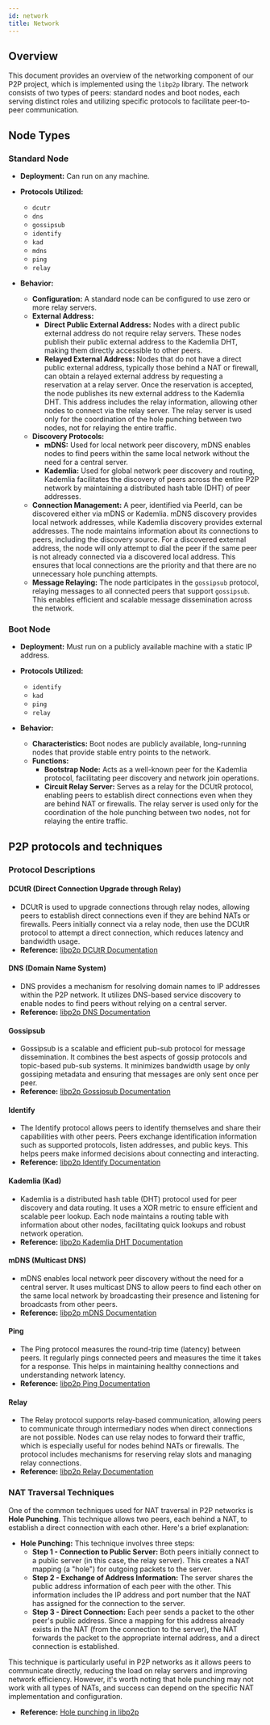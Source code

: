 ```yaml
---
id: network
title: Network
---
```


## Overview

This document provides an overview of the networking component of our P2P project, which is implemented using the `libp2p` library. The network consists of two types of peers: standard nodes and boot nodes, each serving distinct roles and utilizing specific protocols to facilitate peer-to-peer communication.

## Node Types

### Standard Node
- **Deployment:** Can run on any machine.
- **Protocols Utilized:**
  - `dcutr`
  - `dns`
  - `gossipsub`
  - `identify`
  - `kad`
  - `mdns`
  - `ping`
  - `relay`

- **Behavior:**
  - **Configuration:** A standard node can be configured to use zero or more relay servers.
  - **External Address:**
    - **Direct Public External Address:** Nodes with a direct public external address do not require relay servers. These nodes publish their public external address to the Kademlia DHT, making them directly accessible to other peers.
    - **Relayed External Address:** Nodes that do not have a direct public external address, typically those behind a NAT or firewall, can obtain a relayed external address by requesting a reservation at a relay server. Once the reservation is accepted, the node publishes its new external address to the Kademlia DHT. This address includes the relay information, allowing other nodes to connect via the relay server. The relay server is used only for the coordination of the hole punching between two nodes, not for relaying the entire traffic.
  - **Discovery Protocols:**
    - **mDNS:** Used for local network peer discovery, mDNS enables nodes to find peers within the same local network without the need for a central server.
    - **Kademlia:** Used for global network peer discovery and routing, Kademlia facilitates the discovery of peers across the entire P2P network by maintaining a distributed hash table (DHT) of peer addresses.
  - **Connection Management:** A peer, identified via PeerId, can be discovered either via mDNS or Kademlia. mDNS discovery provides local network addresses, while Kademlia discovery provides external addresses. The node maintains information about its connections to peers, including the discovery source. For a discovered external address, the node will only attempt to dial the peer if the same peer is not already connected via a discovered local address. This ensures that local connections are the priority and that there are no unnecessary hole punching attempts.
  - **Message Relaying:** The node participates in the `gossipsub` protocol, relaying messages to all connected peers that support `gossipsub`. This enables efficient and scalable message dissemination across the network.

### Boot Node
- **Deployment:** Must run on a publicly available machine with a static IP address.
- **Protocols Utilized:**
  - `identify`
  - `kad`
  - `ping`
  - `relay`

- **Behavior:**
  - **Characteristics:** Boot nodes are publicly available, long-running nodes that provide stable entry points to the network.
  - **Functions:**
    - **Bootstrap Node:** Acts as a well-known peer for the Kademlia protocol, facilitating peer discovery and network join operations.
    - **Circuit Relay Server:** Serves as a relay for the DCUtR protocol, enabling peers to establish direct connections even when they are behind NAT or firewalls. The relay server is used only for the coordination of the hole punching between two nodes, not for relaying the entire traffic.


## P2P protocols and techniques

### Protocol Descriptions

#### DCUtR (Direct Connection Upgrade through Relay)
- DCUtR is used to upgrade connections through relay nodes, allowing peers to establish direct connections even if they are behind NATs or firewalls. Peers initially connect via a relay node, then use the DCUtR protocol to attempt a direct connection, which reduces latency and bandwidth usage.
- **Reference:** [libp2p DCUtR Documentation](https://github.com/libp2p/specs/blob/master/relay/DCUtR.md)

#### DNS (Domain Name System)
- DNS provides a mechanism for resolving domain names to IP addresses within the P2P network. It utilizes DNS-based service discovery to enable nodes to find peers without relying on a central server.
- **Reference:** [libp2p DNS Documentation](https://github.com/libp2p/specs/blob/master/discovery/DNS.md)

#### Gossipsub
- Gossipsub is a scalable and efficient pub-sub protocol for message dissemination. It combines the best aspects of gossip protocols and topic-based pub-sub systems. It minimizes bandwidth usage by only gossiping metadata and ensuring that messages are only sent once per peer.
- **Reference:** [libp2p Gossipsub Documentation](https://github.com/libp2p/specs/tree/master/pubsub/gossipsub)

#### Identify
- The Identify protocol allows peers to identify themselves and share their capabilities with other peers. Peers exchange identification information such as supported protocols, listen addresses, and public keys. This helps peers make informed decisions about connecting and interacting.
- **Reference:** [libp2p Identify Documentation](https://github.com/libp2p/specs/blob/master/identify/README.md)

#### Kademlia (Kad)
- Kademlia is a distributed hash table (DHT) protocol used for peer discovery and data routing. It uses a XOR metric to ensure efficient and scalable peer lookup. Each node maintains a routing table with information about other nodes, facilitating quick lookups and robust network operation.
- **Reference:** [libp2p Kademlia DHT Documentation](https://github.com/libp2p/specs/tree/master/kad-dht)

#### mDNS (Multicast DNS)
- mDNS enables local network peer discovery without the need for a central server. It uses multicast DNS to allow peers to find each other on the same local network by broadcasting their presence and listening for broadcasts from other peers.
- **Reference:** [libp2p mDNS Documentation](https://github.com/libp2p/specs/tree/master/discovery/mdns)

#### Ping
- The Ping protocol measures the round-trip time (latency) between peers. It regularly pings connected peers and measures the time it takes for a response. This helps in maintaining healthy connections and understanding network latency.
- **Reference:** [libp2p Ping Documentation](https://github.com/libp2p/go-libp2p-ping)

#### Relay
- The Relay protocol supports relay-based communication, allowing peers to communicate through intermediary nodes when direct connections are not possible. Nodes can use relay nodes to forward their traffic, which is especially useful for nodes behind NATs or firewalls. The protocol includes mechanisms for reserving relay slots and managing relay connections.
- **Reference:** [libp2p Relay Documentation](https://github.com/libp2p/specs/tree/master/relay)

### NAT Traversal Techniques

One of the common techniques used for NAT traversal in P2P networks is **Hole Punching**. This technique allows two peers, each behind a NAT, to establish a direct connection with each other. Here's a brief explanation:

- **Hole Punching:** This technique involves three steps:
  - **Step 1 - Connection to Public Server:** Both peers initially connect to a public server (in this case, the relay server). This creates a NAT mapping (a "hole") for outgoing packets to the server.
  - **Step 2 - Exchange of Address Information:** The server shares the public address information of each peer with the other. This information includes the IP address and port number that the NAT has assigned for the connection to the server.
  - **Step 3 - Direct Connection:** Each peer sends a packet to the other peer's public address. Since a mapping for this address already exists in the NAT (from the connection to the server), the NAT forwards the packet to the appropriate internal address, and a direct connection is established.

This technique is particularly useful in P2P networks as it allows peers to communicate directly, reducing the load on relay servers and improving network efficiency. However, it's worth noting that hole punching may not work with all types of NATs, and success can depend on the specific NAT implementation and configuration.

- **Reference:** [Hole punching in libp2p](https://blog.ipfs.tech/2022-01-20-libp2p-hole-punching/)

